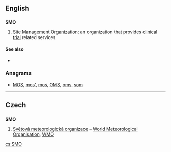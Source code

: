 ==English==

==={{initialism}}===
'''SMO'''

# [[Site Management Organization]]; an organization that provides [[clinical trial]] related services.

====See also====
* {{pedia|Site management organization}}

===Anagrams===
* [[MOS#English|MOS]], [[mos'#English|mos']], [[moś#English|moś]], [[OMS#English|OMS]], [[oms#English|oms]], [[som#English|som]]

----

==Czech==

==={{initialism|cz}}===
'''SMO'''

# [[Světová meteorologická organizace]] – [[World Meteorological Organisation]], [[WMO]]

[[cs:SMO]]